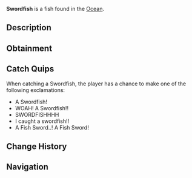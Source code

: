 {{FishInfobox
|image          = Swordfish.png
|rarity         = Rare
|sea            = First Sea
|location       = [[Ocean]]
|sublocation    = 
|sources        = Fishing Rod
|radar_location = 
|xp             = 300
|weather        = Windy, Clear
|time           = 
|season         = Summer
|bait           = Squid
|base_weight    = 250
|base_value     = 850
|weight_range   = 150
|base_chance    = 15
|base_resil     = 35
}}
'''Swordfish''' is a {{Rarity|Rare}} fish found in the [[Ocean]].

== Description ==
{{Description|Swordfish are extremely strong and notable due to their long flattened bill that resembles a sword, as their name implies. They are a great catch, and anglers around the globe are impressed by a Swordfish catch.|Bestiary Entry}}

== Obtainment ==
{{Description|Found in deep ocean water. Extremely strong.|Bestiary Hint}}
{{Fish Availability|
Ancient Isle/Algae Hunt
Atlantis/Surrounding Ocean
FischFright/Frightful Pool
Forsaken Shores/Algae Hunt
Golden Tide
Lovestorm/Normal
Lovestorm/Supercharged
Lucky Event/Blarney McBreeze
Lucky Event/O'Mango Goldgrin
Lucky Event/Plumrick O'Luck
Lucky Event/Rowdy McCharm
Lucky Event/Sunny O'Coin
Megalodon Hunt/Eclipse and Weekend
Megalodon Hunt/Normal
Mushgrove Swamp/Algae Hunt
Northern Summit/Surrounding Ocean
Ocean
Ocean/Deep Ocean
Ocean/Harvesters Spike
Orca Migration/Ancient
Orca Migration/Normal
Roslit Bay/Surrounding Ocean
Snowcap Island/Algae Hunt
Whale Migration/Moby
Whale Migration/Normal
|top_rods      = 
Leviathan's Fang Rod\60081.88\109349.47;
Krampus's Rod\59323.28\75172.19;
Trident Rod\55674.52\103366.51;
Magma Rod\54633.32\69229.25;
Plastic Rod\51457.39\65204.44;
Buddy Bond Rod\38225.49\48437.58;
Free Spirit Rod\49092.29\91145.79;
No-Life Rod\44587.81\75733.39;
Ethereal Prism Rod\45386.24\71452.26;
Seraphic Rod\44177.99\71516.78;
Rod Of The Forgotten Fang\41341.91\69042.91;
Challenger's Rod\40330.28\68881.74;
Rod Of The Depths\37249.07\62686.64;
Zeus Rod\36851.63\63470.18;
Rod Of The Exalted One\36359.97\63296.95;
Verdant Shear Rod\36320.13\62960.73;
Blazebringer Rod\35004.86\60545.7;
Depthseeker Rod\33479.45\58193.55;
Avalanche Rod\30180.68\52360.03;
Volcanic Rod\28715.65\50190.58;
Steady Rod\12786.29\17162.08
|recommended   = Trident Rod
}}

== Catch Quips ==
When catching a Swordfish, the player has a chance to make one of the following exclamations:
* A Swordfish!
* WOAH! A Swordfish!!
* SWORDFISHHHH
* I caught a swordfish!!
* A Fish Sword..! A Fish Sword!

== Change History ==
{{Change History|{{subst:Current Version}}}}

== Navigation ==
{{Fish Navbox|Ocean}}